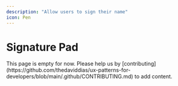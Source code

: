 ```yaml
---
description: "Allow users to sign their name"
icon: Pen
---
```



# Signature Pad

<Callout type="warning">
  This page is empty for now. Please help us by
  [contributing](https://github.com/thedaviddias/ux-patterns-for-developers/blob/main/.github/CONTRIBUTING.md)
  to add content.
</Callout>
